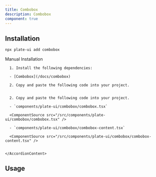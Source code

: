 ```yaml
---
title: Combobox
description: Combobox
component: true
---
```


[//]: # (<ComponentExample src="/src/components/examples/PlaygroundDemo.tsx">)
[//]: # (  <PlaygroundDemo />)
[//]: # (</ComponentExample>)

## Installation

```bash
npx plate-ui add combobox
```

<Accordion type="single" collapsible>
  <AccordionItem value="manual-installation">
    <AccordionTrigger>Manual Installation</AccordionTrigger>
    <AccordionContent>

      1. Install the following dependencies:

      - [Combobox](/docs/combobox)

      2. Copy and paste the following code into your project.


      2. Copy and paste the following code into your project.

      - `components/plate-ui/combobox/combobox.tsx`

      <ComponentSource src="/src/components/plate-ui/combobox/combobox.tsx" />

      - `components/plate-ui/combobox/combobox-content.tsx`

      <ComponentSource src="/src/components/plate-ui/combobox/combobox-content.tsx" />


    </AccordionContent>

  </AccordionItem>
</Accordion>

## Usage

```tsx
```

```tsx
```